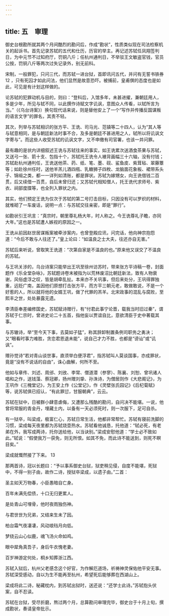 ```yaml
---
---
---
```

title: 五　审理
---




御史台根勘所就其两个月间酷烈的勘问后，作成“勘状”，性质类似现在司法检察机关的起诉书。首先记录苏轼的五代和仕历，历官的举主。再记述苏轼任凤翔签判日，为中元节不过知府厅，罚铜八斤；任杭州通判日，不举驳王文敏盗官钱，官员公按，罚铜八斤等两次过失记录外，别无前科。

宋制，一般罪犯，只问三代，而苏轼一进台狱，首即讯问五代，并问有无誓书铁券 12 ，只有死囚才如此问法，他们显然是故意恐吓。被捕前，皇甫僎的态度也是如此，可见是有计划这样做的。

论苏轼的犯罪动机与目的，则曰：“登科后，入馆多年，未甚进擢，兼朝廷用人，多是少年，所见与轼不同，以此撰作诗赋文字讥讽，意图众人传看，以轼所言为当。”（《乌台诗案》）换句现代话来说，则是替他安上了一个“写作并传播反国谋叛的语言文字”的罪名，其责不轻。

其次，列举与苏轼相识的张方平、王诜、司马光、范镇等二十四人，认为“其人等与轼意相同，是与朝廷新法时事不合，及多是朝廷不甚进用之人，轼所以将讥讽文字寄与”。而这些人收受苏轼的讥讽文字，又不申缴有司官署，也该一并问罪。

最有趣的是状内详细叙述王诜与苏轼往来的事实，如王诜累次送酒食茶果与苏轼，又送弓一张、箭十支、包指十个，苏轼托王诜令人裱背画幅三十六轴，没有付钱；苏轼赴杭州通判任，王诜送他茶、药、纸、笔、墨、砚、鲨鱼皮、紫茸毡、翠藤簟等；如赴徐州任时，送他羊羔儿酒四瓶、乳糖狮子四枚、龙脑面花象板、裙带系头子、锦缎之类，都一一详列如清账，都是罪状。苏轼为嫁甥女，向王诜借钱二百贯，后又续借一百贯，自后未曾归还；又苏轼代相知僧人，托王诜代求师号、紫衣、祠部度牒等，也全列入罪状之内。

其实，他们预定王诜为仅次于苏轼的第二号打击目标，只因没有可以罗织的材料，就堆砌了一车废话，说明一点：与苏轼交往亲密，即是“罪行”。

如勘状引王巩言：“真宗时，朝里尊礼杨大年，时人称之。今王诜尊礼子瞻，亦同大年。”这也是苏轼遭人嫉视的原因之一。

王诜从前因赵世居谋叛案被牵涉案内，也曾登殿应讯，问完话，他向神宗抱怨道：“今后不敢与人往还了。”皇上论曰：“如温良之士大夫，往还亦自无害。”

苏轼后来听说，曾取笑王诜道：“次第自家是不温良的也。”原来他又误交了不温良的苏轼。

与王巩关涉的，乌台诗案只能举出王巩至徐州访苏时，带来张方平诗稿一卷，封面题作《乐全堂杂咏》，苏轼题诗卷末被指为以荒林废沼比朝廷新法，致有人物衰谢，风俗虚浮之叹，皆是胡牵乱扯。本来亦不关巩事，但后来处分，王巩得罪独重，远贬广南，盖因他们原想打击张方平，而方平三朝元老，敢做敢说，不是一个好惹的人，所以就将他的女婿王巩，做了代罪的羔羊。北宋政事的混乱与腐败，至熙丰之世，处处暴露无遗。

李清臣奉差编修国史，苏轼赋诗赠行，有“付君此事宁论晋，载我当时旧过秦”，谓苏轼于仁宗时，曾进史论二十五首，指他妄以贾谊自比，意欲清臣于史中著载其事。

与苏辙诗，举“至今天下事，去莫如子猛”，称其辞卸制置条例司职务之勇决；又“眼看时事力难胜，贪恋君恩退未能”，说自己才力不胜，也都是“谤讪”或“讥讽”。

赠孙觉诗“若对青山谈世事，直须举白便浮君”，指苏轼叫人莫谈国事，亦成罪状，竟是“没有不说话的自由”，诛心曲解，何所不至。

他如与章传、刘述、周邠、刘攽、李常、僧道潜（参寥）、陈襄、刘恕、曾巩诸人唱和之作，送钱藻、蔡冠卿，扬州赠刘挚、孙洙诗，为僧居则作《大悲阁记》，为王巩作《三槐堂记》，为王安上作《公堂记》，作《灵壁张氏园记》《后杞菊赋》等，说苏轼俱已招认，“有此罪愆，甘服朝典”，云云。

苏轼在狱中，日被群小肆意虐侮，又遭那么残酷的勘问，自问决不能堪。一说，他曾将常服的青金丹，埋藏土内，以备有一天必须死时，则一次服下，足可自杀。

有一狱卒，叫梁成，极富仁心，苏轼日常生活，他都非常帮忙。苏轼有寝前洗脚的习惯，梁成每天夜里都为苏轼烧壶热水。苏轼看他诚恳，托他道：“轼必死，有老弟在外，我写成两诗，托你送给他，以当诀别。”梁成安慰他道：“学士必不致如此。”轼说：“假使我万一获免，则无所恨。如其不免，而此诗不能送到，则死不瞑目矣。”

梁成就慨然接了下来。 13

那两首诗，冠以长题曰：“予以事系御史台狱，狱吏稍见侵，自度不能堪，死狱中，不得一别子由，故作二诗，授狱卒梁成，以遗子由。”二首：

圣主如天万物春，小臣愚暗自亡身。

百年未满先偿债，十口无归更累人。

是处青山可埋骨，他时夜雨独伤神。

与君世世为兄弟，又结来生未了因。

柏台霜气夜凄凄，风动琅珰月向低。

梦绕云山心似鹿，魂飞汤火命如鸡。

眼中犀角真吾子，身后牛衣愧老妻。

百岁神游定何处，桐乡知葬浙江西。



苏轼入狱后，杭州父老感念这个好官，为作解厄道场，祈祷神灵保佑他平安无事。苏轼深受感动，自以为生不能再至杭州，希望死后能够葬在西湖山上。

梁成将此二诗，秘藏枕内，到苏轼出狱时，送还说：“还学士此诗。”苏轼抱头伏案，自不忍读。

苏轼在台狱，受尽折磨，熬过两个月，总算勘问审理完毕，御史台于十月上旬，撰成勘状，奏请皇帝批示。